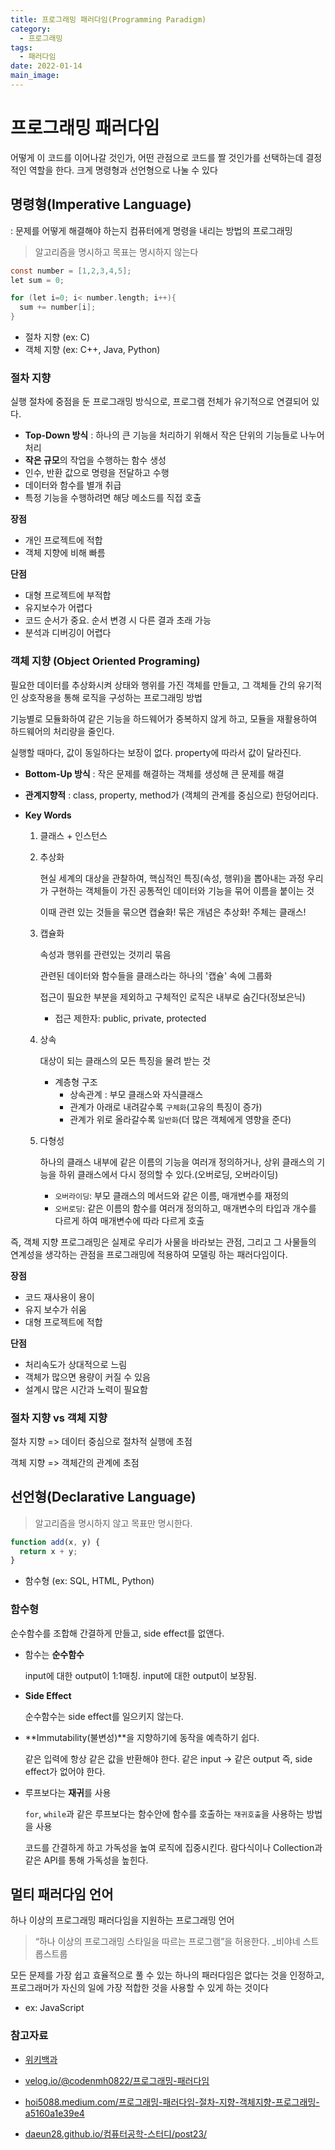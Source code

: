 ```yaml
---
title: 프로그래밍 패러다임(Programming Paradigm)
category:
  - 프로그래밍
tags:
  - 패러다임
date: 2022-01-14
main_image:
---
```


# 프로그래밍 패러다임

어떻게 이 코드를 이어나갈 것인가, 어떤 관점으로 코드를 짤 것인가를 선택하는데 결정적인 역할을 한다.
크게 명령형과 선언형으로 나눌 수 있다

## 명령형(Imperative Language)

: 문제를 어떻게 해결해야 하는지 컴퓨터에게 명령을 내리는 방법의 프로그래밍

> 알고리즘을 명시하고 목표는 명시하지 않는다

```c
const number = [1,2,3,4,5];
let sum = 0;

for (let i=0; i< number.length; i++){
  sum += number[i];
}
```

- 절차 지향 (ex: C)
- 객체 지향 (ex: C++, Java, Python)

### 절차 지향

실행 절차에 중점을 둔 프로그래밍 방식으로, 프로그램 전체가 유기적으로 연결되어 있다.

- **Top-Down 방식** : 하나의 큰 기능을 처리하기 위해서 작은 단위의 기능들로 나누어 처리
- **작은 규모**의 작업을 수행하는 함수 생성
- 인수, 반환 값으로 명령을 전달하고 수행
- 데이터와 함수를 별개 취급
- 특정 기능을 수행하려면 해당 메소드를 직접 호출

**장점**

- 개인 프로젝트에 적합
- 객체 지향에 비해 빠름

**단점**

- 대형 프로젝트에 부적합
- 유지보수가 어렵다
- 코드 순서가 중요. 순서 변경 시 다른 결과 초래 가능
- 분석과 디버깅이 어렵다

### 객체 지향 (Object Oriented Programing)

필요한 데이터를 추상화시켜 상태와 행위를 가진 객체를 만들고,
그 객체들 간의 유기적인 상호작용을 통해 로직을 구성하는 프로그래밍 방법

기능별로 모듈화하여 같은 기능을 하드웨어가 중복하지 않게 하고, 모듈을 재활용하여 하드웨어의 처리량을 줄인다.

실행할 때마다, 값이 동일하다는 보장이 없다. property에 따라서 값이 달라진다.

- **Bottom-Up 방식** : 작은 문제를 해결하는 객체를 생성해 큰 문제를 해결

- **관계지향적** : class, property, method가 (객체의 관계를 중심으로) 한덩어리다.

- **Key Words**

  1. 클래스 + 인스턴스

  2. 추상화

     현실 세계의 대상을 관찰하여, 핵심적인 특징(속성, 행위)을 뽑아내는 과정
     우리가 구현하는 객체들이 가진 공통적인 데이터와 기능을 묶어 이름을 붙이는 것

     이때 관련 있는 것들을 묶으면 캡슐화! 묶은 개념은 추상화! 주체는 클래스!

  3. 캡슐화

     속성과 행위를 관련있는 것끼리 묶음

     관련된 데이터와 함수들을 클래스라는 하나의 '캡슐' 속에 그룹화

     접근이 필요한 부분을 제외하고 구체적인 로직은 내부로 숨긴다(정보은닉)

     - 접근 제한자: public, private, protected

  4. 상속

     대상이 되는 클래스의 모든 특징을 물려 받는 것

     - 계층형 구조
       - 상속관계 : 부모 클래스와 자식클래스
       - 관계가 아래로 내려갈수록 `구체화`(고유의 특징이 증가)
       - 관계가 위로 올라갈수록 `일반화`(더 많은 객체에게 영향을 준다)

  5. 다형성

     하나의 클래스 내부에 같은 이름의 기능을 여러개 정의하거나,
     상위 클래스의 기능을 하위 클래스에서 다시 정의할 수 있다.(오버로딩, 오버라이딩)

     - `오버라이딩`: 부모 클래스의 메서드와 같은 이름, 매개변수를 재정의
     - `오버로딩`: 같은 이름의 함수를 여러개 정의하고, 매개변수의 타입과 개수를 다르게 하여 매개변수에 따라 다르게 호출

즉, 객체 지향 프로그래밍은 실제로 우리가 사물을 바라보는 관점,
그리고 그 사물들의 연계성을 생각하는 관점을 프로그래밍에 적용하여 모델링 하는 패러다임이다.

**장점**

- 코드 재사용이 용이
- 유지 보수가 쉬움
- 대형 프로젝트에 적합

**단점**

- 처리속도가 상대적으로 느림
- 객체가 많으면 용량이 커질 수 있음
- 설계시 많은 시간과 노력이 필요함

### 절차 지향 vs 객체 지향

절차 지향 => 데이터 중심으로 절차적 실행에 초점

객체 지향 => 객체간의 관계에 초점

## 선언형(Declarative Language)

> 알고리즘을 명시하지 않고 목표만 명시한다.

```js
function add(x, y) {
  return x + y;
}
```

- 함수형 (ex: SQL, HTML, Python)

### 함수형

순수함수를 조합해 간결하게 만들고, side effect를 없앤다.

- 함수는 **순수함수**

  input에 대한 output이 1:1매칭.
  input에 대한 output이 보장됨.

- **Side Effect**

  순수함수는 side effect를 일으키지 않는다.

- **Immutability(불변성)**을 지향하기에 동작을 예측하기 쉽다.

  같은 입력에 항상 같은 값을 반환해야 한다.
  같은 input -> 같은 output
  즉, side effect가 없어야 한다.

- 루프보다는 **재귀**를 사용

  `for`, `while`과 같은 루프보다는 함수안에 함수를 호출하는 `재귀호출`을 사용하는 방법을 사용

  코드를 간결하게 하고 가독성을 높여 로직에 집중시킨다.
  람다식이나 Collection과 같은 API를 통해 가독성을 높힌다.

## 멀티 패러다임 언어

하나 이상의 프로그래밍 패러다임을 지원하는 프로그래밍 언어

> “하나 이상의 프로그래밍 스타일을 따르는 프로그램”을 허용한다. \_비야네 스트롭스트룹

모든 문제를 가장 쉽고 효율적으로 풀 수 있는 하나의 패러다임은 없다는 것을 인정하고,
프로그래머가 자신의 일에 가장 적합한 것을 사용할 수 있게 하는 것이다

- ex: JavaScript

### 참고자료

- [위키백과](https://ko.wikipedia.org/wiki/%EB%8B%A4%EC%A4%91_%ED%8C%A8%EB%9F%AC%EB%8B%A4%EC%9E%84_%ED%94%84%EB%A1%9C%EA%B7%B8%EB%9E%98%EB%B0%8D_%EC%96%B8%EC%96%B4)

- [velog.io/@codenmh0822/프로그래밍-패러다임](https://velog.io/@codenmh0822/%ED%94%84%EB%A1%9C%EA%B7%B8%EB%9E%98%EB%B0%8D-%ED%8C%A8%EB%9F%AC%EB%8B%A4%EC%9E%84)

- [hoi5088.medium.com/프로그래밍-패러다임-절차-지향-객체지향-프로그래밍-a5160a1e39e4](https://hoi5088.medium.com/%ED%94%84%EB%A1%9C%EA%B7%B8%EB%9E%98%EB%B0%8D-%ED%8C%A8%EB%9F%AC%EB%8B%A4%EC%9E%84-%EC%A0%88%EC%B0%A8-%EC%A7%80%ED%96%A5-%EA%B0%9D%EC%B2%B4%EC%A7%80%ED%96%A5-%ED%94%84%EB%A1%9C%EA%B7%B8%EB%9E%98%EB%B0%8D-a5160a1e39e4)

- [daeun28.github.io/컴퓨터공학-스터디/post23/](https://daeun28.github.io/%EC%BB%B4%ED%93%A8%ED%84%B0%EA%B3%B5%ED%95%99-%EC%8A%A4%ED%84%B0%EB%94%94/post23/)
